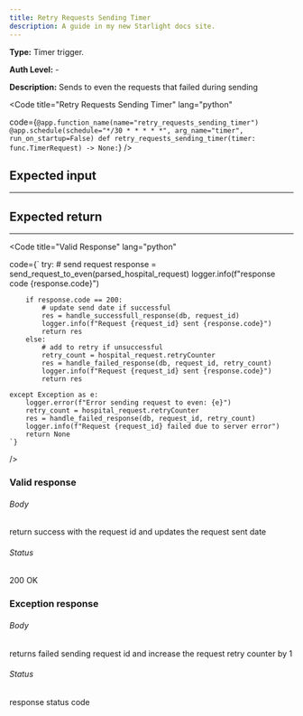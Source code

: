 ```yaml
---
title: Retry Requests Sending Timer
description: A guide in my new Starlight docs site.
---
```



**Type:** Timer trigger.

**Auth Level:** -

**Description:** Sends to even the requests that failed during sending

<Code
  title="Retry Requests Sending Timer"
  lang="python"
  
  code={`
  @app.function_name(name="retry_requests_sending_timer")
  @app.schedule(schedule="*/30 * * * * *", arg_name="timer", run_on_startup=False)
  def retry_requests_sending_timer(timer: func.TimerRequest) -> None:
    `}
/>

## Expected input

---

## Expected return

---

<Code
  title="Valid Response"
  lang="python"
  
  code={`
       try:
        # send request
        response = send_request_to_even(parsed_hospital_request)
        logger.info(f"response code {response.code}")

        if response.code == 200:
            # update send date if successful
            res = handle_successfull_response(db, request_id)
            logger.info(f"Request {request_id} sent {response.code}")
            return res
        else:
            # add to retry if unsuccessful
            retry_count = hospital_request.retryCounter
            res = handle_failed_response(db, request_id, retry_count)
            logger.info(f"Request {request_id} sent {response.code}")
            return res

    except Exception as e:
        logger.error(f"Error sending request to even: {e}")
        retry_count = hospital_request.retryCounter
        res = handle_failed_response(db, request_id, retry_count)
        logger.info(f"Request {request_id} failed due to server error")
        return None
    `}
/>

### Valid response

###### Body

return success with the request id and updates the request sent date

###### Status

200 OK

### Exception response

###### Body

returns failed sending request id and increase the request retry counter by 1

###### Status

response status code 
